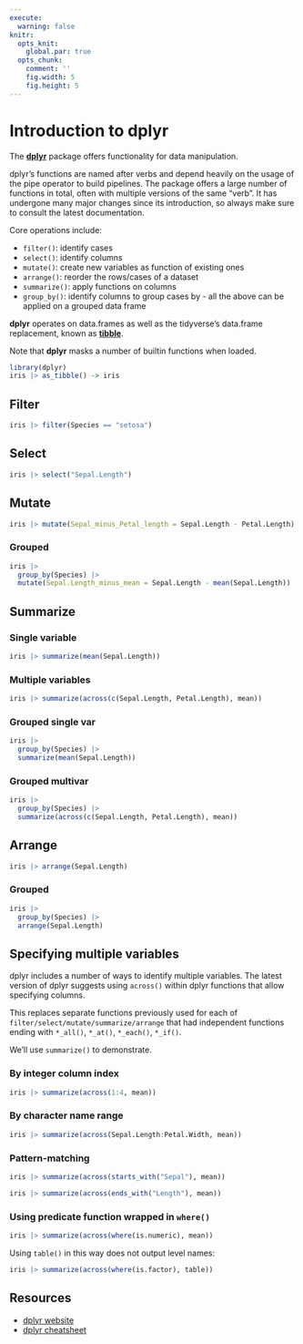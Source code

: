 ```yaml
---
execute: 
  warning: false
knitr:
  opts_knit:
    global.par: true
  opts_chunk: 
    comment: ''
    fig.width: 5
    fig.height: 5
---
```

# Introduction to **dplyr** {#dplyr}

The [**dplyr**](https://dplyr.tidyverse.org/) package offers functionality for 
data manipulation.

dplyr's functions are named after verbs and depend heavily on the usage of the 
pipe operator to build pipelines. The package offers a large number of 
functions in total, often with multiple versions of the same "verb". It has 
undergone many major changes since its introduction, so always make sure to 
consult the latest documentation.

Core operations include:

- `filter()`: identify cases
- `select()`: identify columns
- `mutate()`: create new variables as function of existing ones
- `arrange()`: reorder the rows/cases of a dataset
- `summarize()`: apply functions on columns 
- `group_by()`: identify columns to group cases by - all the above can be 
applied on a grouped data frame

**dplyr** operates on data.frames as well as the tidyverse's data.frame 
replacement, known as [**tibble**](https://tibble.tidyverse.org/).

Note that **dplyr** masks a number of builtin functions when loaded.

```r
library(dplyr)
iris |> as_tibble() -> iris
```

## Filter

```r
iris |> filter(Species == "setosa")
```

## Select

```r
iris |> select("Sepal.Length")
```

## Mutate

```r
iris |> mutate(Sepal_minus_Petal_length = Sepal.Length - Petal.Length)
```

### Grouped

```r
iris |> 
  group_by(Species) |> 
  mutate(Sepal.Length_minus_mean = Sepal.Length - mean(Sepal.Length))
```

## Summarize

### Single variable

```r
iris |> summarize(mean(Sepal.Length))
```

### Multiple variables

```r
iris |> summarize(across(c(Sepal.Length, Petal.Length), mean))
```

### Grouped single var

```r
iris |> 
  group_by(Species) |> 
  summarize(mean(Sepal.Length))
```

### Grouped multivar

```r
iris |> 
  group_by(Species) |> 
  summarize(across(c(Sepal.Length, Petal.Length), mean))
```

## Arrange

```r
iris |> arrange(Sepal.Length)
```

### Grouped

```r
iris |> 
  group_by(Species) |> 
  arrange(Sepal.Length)
```

## Specifying multiple variables

dplyr includes a number of ways to identify multiple variables.
The latest version of dplyr suggests using `across()` within dplyr functions 
that allow specifying columns.

This replaces separate functions previously used for each of 
`filter/select/mutate/summarize/arrange` that had independent functions ending 
with  `*_all()`, `*_at()`, `*_each()`, `*_if()`.

We'll use `summarize()` to demonstrate.

### By integer column index

```r
iris |> summarize(across(1:4, mean))
```

### By character name range

```r
iris |> summarize(across(Sepal.Length:Petal.Width, mean))
```

### Pattern-matching

```r
iris |> summarize(across(starts_with("Sepal"), mean))
```

```r
iris |> summarize(across(ends_with("Length"), mean))
```

### Using predicate function wrapped in `where()`

```r
iris |> summarize(across(where(is.numeric), mean))
```

Using `table()` in this way does not output level names:

```r
iris |> summarize(across(where(is.factor), table))
```

## Resources {#dplyrresources}

- [dplyr website](https://dplyr.tidyverse.org/)
- [dplyr cheatsheet](https://github.com/rstudio/cheatsheets/blob/master/data-transformation.pdf)
